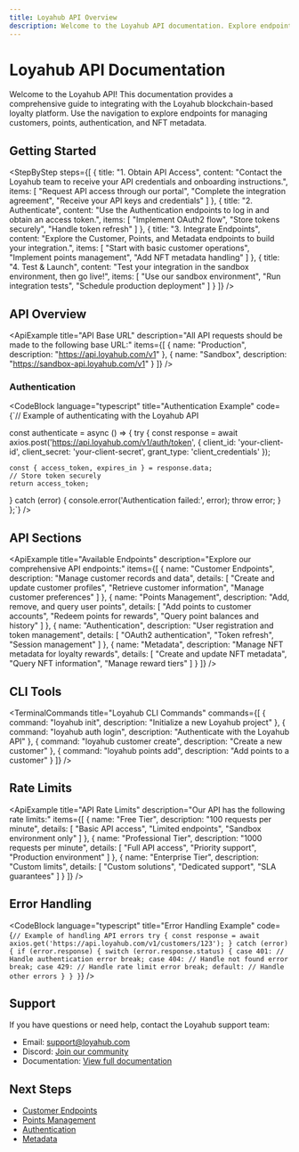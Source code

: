 ```yaml
---
title: Loyahub API Overview
description: Welcome to the Loyahub API documentation. Explore endpoints for customer management, points, authentication, and metadata.
---
```



# Loyahub API Documentation

Welcome to the Loyahub API! This documentation provides a comprehensive guide to integrating with the Loyahub blockchain-based loyalty platform. Use the navigation to explore endpoints for managing customers, points, authentication, and NFT metadata.

## Getting Started

<StepByStep steps={[
  {
    title: "1. Obtain API Access",
    content: "Contact the Loyahub team to receive your API credentials and onboarding instructions.",
    items: [
      "Request API access through our portal",
      "Complete the integration agreement",
      "Receive your API keys and credentials"
    ]
  },
  {
    title: "2. Authenticate",
    content: "Use the Authentication endpoints to log in and obtain an access token.",
    items: [
      "Implement OAuth2 flow",
      "Store tokens securely",
      "Handle token refresh"
    ]
  },
  {
    title: "3. Integrate Endpoints",
    content: "Explore the Customer, Points, and Metadata endpoints to build your integration.",
    items: [
      "Start with basic customer operations",
      "Implement points management",
      "Add NFT metadata handling"
    ]
  },
  {
    title: "4. Test & Launch",
    content: "Test your integration in the sandbox environment, then go live!",
    items: [
      "Use our sandbox environment",
      "Run integration tests",
      "Schedule production deployment"
    ]
  }
]} />

## API Overview

<ApiExample
  title="API Base URL"
  description="All API requests should be made to the following base URL:"
  items={[
    {
      name: "Production",
      description: "https://api.loyahub.com/v1"
    },
    {
      name: "Sandbox",
      description: "https://sandbox-api.loyahub.com/v1"
    }
  ]}
/>

### Authentication

<CodeBlock
  language="typescript"
  title="Authentication Example"
  code={`// Example of authenticating with the Loyahub API

const authenticate = async () => {
  try {
    const response = await axios.post('https://api.loyahub.com/v1/auth/token', {
      client_id: 'your-client-id',
      client_secret: 'your-client-secret',
      grant_type: 'client_credentials'
    });

    const { access_token, expires_in } = response.data;
    // Store token securely
    return access_token;
  } catch (error) {
    console.error('Authentication failed:', error);
    throw error;
  }
};`}
/>

## API Sections

<ApiExample
  title="Available Endpoints"
  description="Explore our comprehensive API endpoints:"
  items={[
    {
      name: "Customer Endpoints",
      description: "Manage customer records and data",
      details: [
        "Create and update customer profiles",
        "Retrieve customer information",
        "Manage customer preferences"
      ]
    },
    {
      name: "Points Management",
      description: "Add, remove, and query user points",
      details: [
        "Add points to customer accounts",
        "Redeem points for rewards",
        "Query point balances and history"
      ]
    },
    {
      name: "Authentication",
      description: "User registration and token management",
      details: [
        "OAuth2 authentication",
        "Token refresh",
        "Session management"
      ]
    },
    {
      name: "Metadata",
      description: "Manage NFT metadata for loyalty rewards",
      details: [
        "Create and update NFT metadata",
        "Query NFT information",
        "Manage reward tiers"
      ]
    }
  ]}
/>

## CLI Tools

<TerminalCommands
  title="Loyahub CLI Commands"
  commands={[
    {
      command: "loyahub init",
      description: "Initialize a new Loyahub project"
    },
    {
      command: "loyahub auth login",
      description: "Authenticate with the Loyahub API"
    },
    {
      command: "loyahub customer create",
      description: "Create a new customer"
    },
    {
      command: "loyahub points add",
      description: "Add points to a customer"
    }
  ]}
/>

## Rate Limits

<ApiExample
  title="API Rate Limits"
  description="Our API has the following rate limits:"
  items={[
    {
      name: "Free Tier",
      description: "100 requests per minute",
      details: [
        "Basic API access",
        "Limited endpoints",
        "Sandbox environment only"
      ]
    },
    {
      name: "Professional Tier",
      description: "1000 requests per minute",
      details: [
        "Full API access",
        "Priority support",
        "Production environment"
      ]
    },
    {
      name: "Enterprise Tier",
      description: "Custom limits",
      details: [
        "Custom solutions",
        "Dedicated support",
        "SLA guarantees"
      ]
    }
  ]}
/>

## Error Handling

<CodeBlock
  language="typescript"
  title="Error Handling Example"
  code={`// Example of handling API errors
try {
  const response = await axios.get('https://api.loyahub.com/v1/customers/123');
} catch (error) {
  if (error.response) {
    switch (error.response.status) {
      case 401:
        // Handle authentication error
        break;
      case 404:
        // Handle not found error
        break;
      case 429:
        // Handle rate limit error
        break;
      default:
        // Handle other errors
    }
  }
}`}
/>

## Support

If you have questions or need help, contact the Loyahub support team:

- Email: [support@loyahub.com](mailto:support@loyahub.com)
- Discord: [Join our community](https://discord.gg/loyahub)
- Documentation: [View full documentation](https://docs.loyahub.com)

## Next Steps

- [Customer Endpoints](/api/customer-endpoints)
- [Points Management](/api/points-management)
- [Authentication](/api/authentication)
- [Metadata](/api/metadata) 